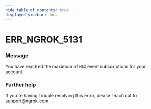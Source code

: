 ```yaml
---
hide_table_of_contents: true
displayed_sidebar: docs
---
```



# ERR_NGROK_5131

### Message

You have reached the maximum of `MAX` event subscriptions for your account.

<ErrorDetails error="err_ngrok_5131" />

### Further help

If you're having trouble resolving this error, please reach out to [support@ngrok.com](mailto:support@ngrok.com?subject=Help%20with%20ERR_NGROK_5131)

